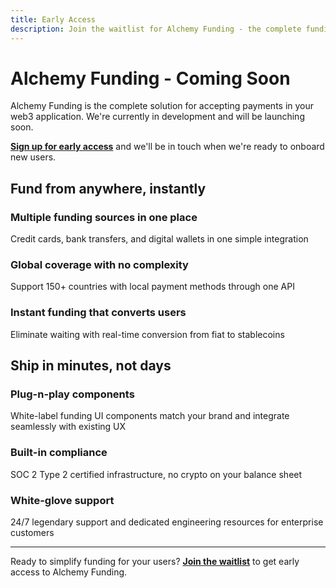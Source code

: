 ```yaml
---
title: Early Access
description: Join the waitlist for Alchemy Funding - the complete funding solution for web3 apps
---
```


# Alchemy Funding - Coming Soon

Alchemy Funding is the complete solution for accepting payments in your web3 application. We're currently in development and will be launching soon.

**[Sign up for early access](https://form.typeform.com/to/D8nL25LU)** and we'll be in touch when we're ready to onboard new users.

## Fund from anywhere, instantly

### Multiple funding sources in one place

Credit cards, bank transfers, and digital wallets in one simple integration

### Global coverage with no complexity

Support 150+ countries with local payment methods through one API

### Instant funding that converts users

Eliminate waiting with real-time conversion from fiat to stablecoins

## Ship in minutes, not days

### Plug-n-play components

White-label funding UI components match your brand and integrate seamlessly with existing UX

### Built-in compliance

SOC 2 Type 2 certified infrastructure, no crypto on your balance sheet

### White-glove support

24/7 legendary support and dedicated engineering resources for enterprise customers

---

Ready to simplify funding for your users? **[Join the waitlist](https://form.typeform.com/to/D8nL25LU)** to get early access to Alchemy Funding.
